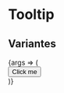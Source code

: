 
<Meta title="Atoms/Tooltip" component={Tooltip} />

<style>{`
  .flex-container {
    margin: 0 auto;
    display: flex;
    justify-content: center;
    margin: 36px;
  }
`}</style>

# Tooltip

## Variantes

<Canvas>
    <Story name="Test Tooltip" args={{ content: "Thanks", direction: "top" }}>
        {args => (
            <div className="flex-container">
                <Tooltip {...args}>
                    <Button>Click me</Button>
                </Tooltip>
            </div>
        )}
    </Story>
</Canvas>
